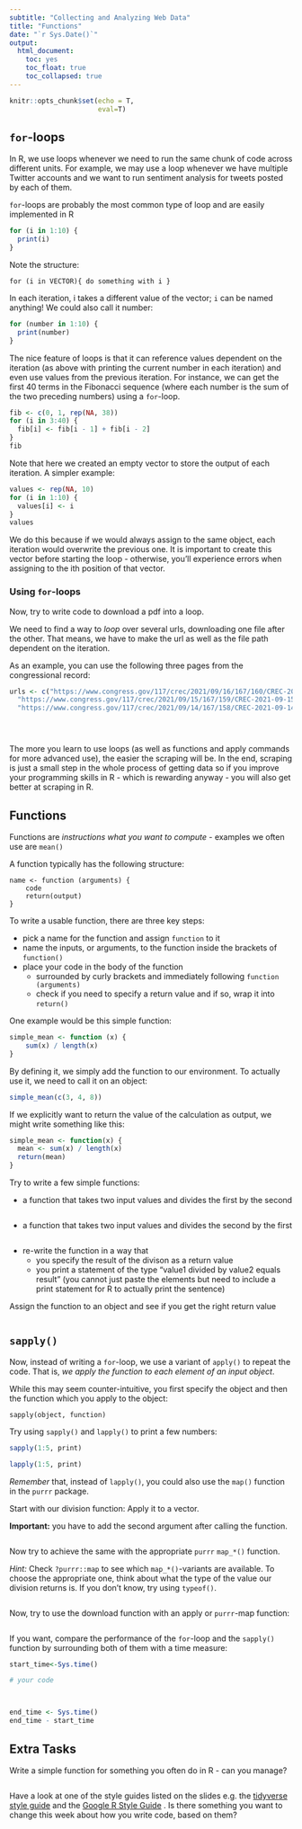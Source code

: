 ```yaml
---
subtitle: "Collecting and Analyzing Web Data"
title: "Functions"
date: "`r Sys.Date()`"
output: 
  html_document:
    toc: yes
    toc_float: true
    toc_collapsed: true
---
```


```r
knitr::opts_chunk$set(echo = T,
                      eval=T)
```



## `for`-loops

In R, we use loops whenever we need to run the same chunk of code across different units. For example, we may use a loop whenever we have multiple Twitter accounts and we want to run sentiment analysis for tweets posted by each of them.

`for`-loops are probably the most common type of loop and are easily implemented in R

```r
for (i in 1:10) {
  print(i)
}
```

Note the structure: 


`for (i in VECTOR){ do something with i }`


In each iteration, i takes a different value of the vector; `i` can be named anything! We could also call it number:

```r
for (number in 1:10) {
  print(number)
}
```

The nice feature of loops is that it can reference values dependent on the iteration (as above with printing the current number in each iteration) and even use values from the  previous iteration. For instance, we can get the first 40 terms in the Fibonacci sequence (where each number is the sum of the two preceding numbers) using a `for`-loop.

```r
fib <- c(0, 1, rep(NA, 38))
for (i in 3:40) {
  fib[i] <- fib[i - 1] + fib[i - 2]
}
fib
```

Note that here we created an empty vector to store the output of each iteration. A simpler example:

```r
values <- rep(NA, 10)
for (i in 1:10) {
  values[i] <- i
}
values
```

We do this because if we would always assign to the same object, each iteration would overwrite the previous one. 
It is important to create this vector before starting the loop - otherwise, you'll experience errors when assigning to the ith position of that vector.


### Using `for`-loops

Now, try to write code to download a pdf into a loop. 

We need to find a way to *loop* over several urls, downloading one file after the other. That means, we have to make the url as well as the file path dependent on the iteration.

As an example, you can use the following three pages from the congressional record:


```r

urls <- c("https://www.congress.gov/117/crec/2021/09/16/167/160/CREC-2021-09-16.pdf",
  "https://www.congress.gov/117/crec/2021/09/15/167/159/CREC-2021-09-15.pdf",
  "https://www.congress.gov/117/crec/2021/09/14/167/158/CREC-2021-09-14.pdf")





```

The more you learn to use loops (as well as functions and apply commands for more advanced use), the easier the scraping will be. In the end, scraping is just a small step in the whole process of getting data so if you improve your programming skills in R - which is rewarding anyway - you will also get better at scraping in R.




## Functions

Functions are *instructions what you want to compute* - examples we often use are `mean()`

A function typically has the following structure:

```
name <- function (arguments) {
    code
    return(output)
}
```

To write a usable function, there are three key steps:

- pick a name for the function and assign `function` to it
- name the inputs, or arguments, to the function inside the brackets of `function()`
- place your code in the body of the function
    - surrounded by curly brackets and immediately following `function (arguments)`
    - check if you need to specify a return value and if so, wrap it into `return()`

One example would be this simple function:

```r
simple_mean <- function (x) {
    sum(x) / length(x)
}
```

By defining it, we simply add the function to our environment. To actually use it, we need to call it on an object:

```r
simple_mean(c(3, 4, 8))
```

If we explicitly want to return the value of the calculation as output, we might write something like this:

```r
simple_mean <- function(x) {
  mean <- sum(x) / length(x)
  return(mean)
}
```


Try to write a few simple functions:

- a function that takes two input values and divides the first by the second

```r


```

- a function that takes two input values and divides the second by the first

```r


```

- re-write the function in a way that
    - you specify the result of the divison as a return value
    - you print a statement of the type "value1 divided by value2 equals result" (you cannot just paste the elements but need to include a print statement for R to actually print the sentence)

Assign the function to an object and see if you get the right return value

```r


```



## `sapply()`

Now, instead of writing a `for`-loop, we use a variant of `apply()` to repeat the code. That is, *we apply the function to each element of an input object*.

While this may seem counter-intuitive, you first specify the object and then the function which you apply to the object:

`sapply(object, function)`


Try using `sapply()` and `lapply()` to print a few numbers:

```r
sapply(1:5, print)

lapply(1:5, print)
```

*Remember* that, instead of `lapply()`, you could also use the `map()` function in the `purrr` package.


Start with our division function: 
Apply it to a vector. 

**Important:** you have to add the second argument after calling the function.

```r

```

Now try to achieve the same with the appropriate `purrr` `map_*()` function.

*Hint:* Check `?purrr::map` to see which `map_*()`-variants are available. 
To choose the appropriate one, think about what the type of the value our division returns is.
If you don't know, try using `typeof()`.


```r

```


Now, try to use the download function with an apply or `purrr`-map function:


```r

```

If you want, compare the performance of the `for`-loop and the `sapply()` function by surrounding both of them with a time measure:

```r
start_time<-Sys.time()

# your code



end_time <- Sys.time()
end_time - start_time

```

## Extra Tasks

Write a simple function for something you often do in R - can you manage?

```r


```



Have a look at one of the style guides listed on the slides e.g. the [tidyverse style guide](https://style.tidyverse.org/) and the [Google R Style Guide](https://google.github.io/styleguide/Rguide.html) . Is there something you want to change this week about how you write code, based on them?